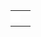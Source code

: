 {{en/scenarios by size}}

{|
|-
|style="border:none;background:white"|
{{en/Scenario/Islands}}

|style="border:none;background:white"|

|-
|style="border:none;background:white"|

|-
|style="border:none;background:white"|

|-
|}